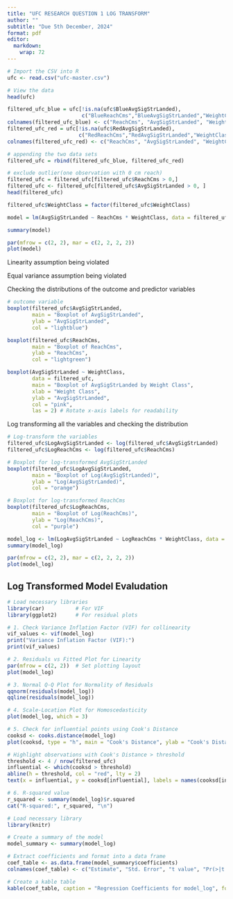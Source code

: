 ```yaml
---
title: "UFC RESEARCH QUESTION 1 LOG TRANSFORM"
author: ""
subtitle: "Due 5th December, 2024"
format: pdf
editor: 
  markdown: 
    wrap: 72
---
```


```r
# Import the CSV into R
ufc <- read.csv("ufc-master.csv")

# View the data
head(ufc)
```

```r
filtered_ufc_blue = ufc[!is.na(ufc$BlueAvgSigStrLanded), 
                        c("BlueReachCms","BlueAvgSigStrLanded","WeightClass")]
colnames(filtered_ufc_blue) <- c("ReachCms", "AvgSigStrLanded", "WeightClass")
filtered_ufc_red = ufc[!is.na(ufc$RedAvgSigStrLanded), 
                       c("RedReachCms","RedAvgSigStrLanded","WeightClass")]
colnames(filtered_ufc_red) <- c("ReachCms", "AvgSigStrLanded", "WeightClass")

# appending the two data sets
filtered_ufc = rbind(filtered_ufc_blue, filtered_ufc_red)

# exclude outlier(one observation with 0 cm reach)
filtered_ufc = filtered_ufc[filtered_ufc$ReachCms > 0,]
filtered_ufc <- filtered_ufc[filtered_ufc$AvgSigStrLanded > 0, ]
head(filtered_ufc)
```

```r
filtered_ufc$WeightClass = factor(filtered_ufc$WeightClass)

model = lm(AvgSigStrLanded ~ ReachCms * WeightClass, data = filtered_ufc)

summary(model)
```

```r
par(mfrow = c(2, 2), mar = c(2, 2, 2, 2)) 
plot(model)  
```

Linearity assumption being violated

Equal variance assumption being violated

Checking the distributions of the outcome and predictor variables

```r
# outcome variable
boxplot(filtered_ufc$AvgSigStrLanded, 
        main = "Boxplot of AvgSigStrLanded", 
        ylab = "AvgSigStrLanded",
        col = "lightblue")
```

```r
boxplot(filtered_ufc$ReachCms, 
        main = "Boxplot of ReachCms", 
        ylab = "ReachCms",
        col = "lightgreen")
```

```r
boxplot(AvgSigStrLanded ~ WeightClass, 
        data = filtered_ufc, 
        main = "Boxplot of AvgSigStrLanded by Weight Class", 
        xlab = "Weight Class", 
        ylab = "AvgSigStrLanded",
        col = "pink",
        las = 2) # Rotate x-axis labels for readability
```

Log transforming all the variables and checking the distribution

```r
# Log-transform the variables
filtered_ufc$LogAvgSigStrLanded <- log(filtered_ufc$AvgSigStrLanded)
filtered_ufc$LogReachCms <- log(filtered_ufc$ReachCms)

# Boxplot for log-transformed AvgSigStrLanded
boxplot(filtered_ufc$LogAvgSigStrLanded, 
        main = "Boxplot of Log(AvgSigStrLanded)", 
        ylab = "Log(AvgSigStrLanded)",
        col = "orange")

```

```r
# Boxplot for log-transformed ReachCms
boxplot(filtered_ufc$LogReachCms, 
        main = "Boxplot of Log(ReachCms)", 
        ylab = "Log(ReachCms)",
        col = "purple")
```

```r
model_log <- lm(LogAvgSigStrLanded ~ LogReachCms * WeightClass, data = filtered_ufc)
summary(model_log)
```

```r
par(mfrow = c(2, 2), mar = c(2, 2, 2, 2)) 
plot(model_log)
```
## Log Transformed Model Evaludation

```r
# Load necessary libraries
library(car)          # For VIF
library(ggplot2)      # For residual plots

# 1. Check Variance Inflation Factor (VIF) for collinearity
vif_values <- vif(model_log)
print("Variance Inflation Factor (VIF):")
print(vif_values)

# 2. Residuals vs Fitted Plot for Linearity
par(mfrow = c(2, 2))  # Set plotting layout
plot(model_log)

# 3. Normal Q-Q Plot for Normality of Residuals
qqnorm(residuals(model_log))
qqline(residuals(model_log))

# 4. Scale-Location Plot for Homoscedasticity
plot(model_log, which = 3)

# 5. Check for influential points using Cook's Distance
cooksd <- cooks.distance(model_log)
plot(cooksd, type = "h", main = "Cook's Distance", ylab = "Cook's Distance")

# Highlight observations with Cook's Distance > threshold
threshold <- 4 / nrow(filtered_ufc)
influential <- which(cooksd > threshold)
abline(h = threshold, col = "red", lty = 2)
text(x = influential, y = cooksd[influential], labels = names(cooksd[influential]), pos = 4)

# 6. R-squared value
r_squared <- summary(model_log)$r.squared
cat("R-squared:", r_squared, "\n")
```

```r
# Load necessary library
library(knitr)

# Create a summary of the model
model_summary <- summary(model_log)

# Extract coefficients and format into a data frame
coef_table <- as.data.frame(model_summary$coefficients)
colnames(coef_table) <- c("Estimate", "Std. Error", "t value", "Pr(>|t|)")

# Create a kable table
kable(coef_table, caption = "Regression Coefficients for model_log", format = "markdown")
```

